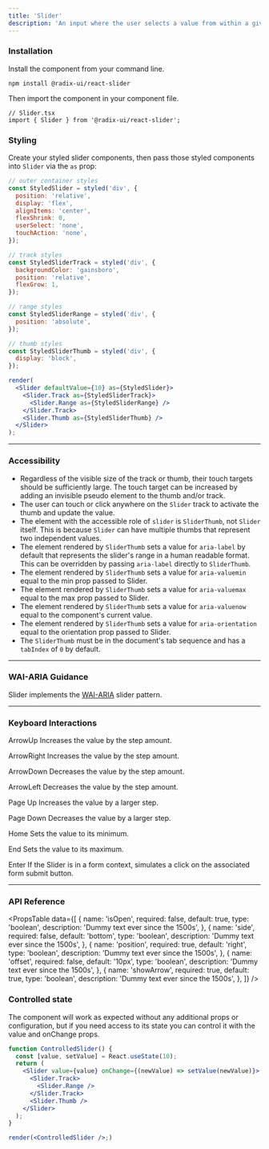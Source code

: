 ```yaml
---
title: 'Slider'
description: 'An input where the user selects a value from within a given range.'
---
```


### Installation

Install the component from your command line.

```
npm install @radix-ui/react-slider
```

Then import the component in your component file.

```
// Slider.tsx
import { Slider } from '@radix-ui/react-slider';
```

### Styling

Create your styled slider components, then pass those styled components into `Slider` via the `as` prop:

```jsx live manual
// outer container styles
const StyledSlider = styled('div', {
  position: 'relative',
  display: 'flex',
  alignItems: 'center',
  flexShrink: 0,
  userSelect: 'none',
  touchAction: 'none',
});

// track styles
const StyledSliderTrack = styled('div', {
  backgroundColor: 'gainsboro',
  position: 'relative',
  flexGrow: 1,
});

// range styles
const StyledSliderRange = styled('div', {
  position: 'absolute',
});

// thumb styles
const StyledSliderThumb = styled('div', {
  display: 'block',
});

render(
  <Slider defaultValue={10} as={StyledSlider}>
    <Slider.Track as={StyledSliderTrack}>
      <Slider.Range as={StyledSliderRange} />
    </Slider.Track>
    <Slider.Thumb as={StyledSliderThumb} />
  </Slider>
);
```

---

### Accessibility

- Regardless of the visible size of the track or thumb, their touch targets should be sufficiently large. The touch target can be increased by adding an invisible pseudo element to the thumb and/or track.
- The user can touch or click anywhere on the `Slider` track to activate the thumb and update the value.
- The element with the accessible role of `slider` is `SliderThumb`, not `Slider` itself. This is because `Slider` can have multiple thumbs that represent two independent values.
- The element rendered by `SliderThumb` sets a value for `aria-label` by default that represents the slider's range in a human readable format. This can be overridden by passing `aria-label` directly to `SliderThumb`.
- The element rendered by `SliderThumb` sets a value for `aria-valuemin` equal to the min prop passed to Slider.
- The element rendered by `SliderThumb` sets a value for `aria-valuemax` equal to the max prop passed to Slider.
- The element rendered by `SliderThumb` sets a value for `aria-valuenow` equal to the component's current value.
- The element rendered by `SliderThumb` sets a value for `aria-orientation` equal to the orientation prop passed to Slider.
- The `SliderThumb` must be in the document's tab sequence and has a `tabIndex` of `0` by default.

---

### WAI-ARIA Guidance

Slider implements the [WAI-ARIA](https://www.w3.org/TR/wai-aria-practices-1.2/#slider) slider pattern.

---

### Keyboard Interactions

ArrowUp
Increases the value by the step amount.

ArrowRight
Increases the value by the step amount.

ArrowDown
Decreases the value by the step amount.

ArrowLeft
Decreases the value by the step amount.

Page Up
Increases the value by a larger step.

Page Down
Decreases the value by a larger step.

Home
Sets the value to its minimum.

End
Sets the value to its maximum.

Enter
If the Slider is in a form context, simulates a click on the associated form submit button.

---

### API Reference

<PropsTable
  data={[
    {
      name: 'isOpen',
      required: false,
      default: true,
      type: 'boolean',
      description: 'Dummy text ever since the 1500s',
    },
    {
      name: 'side',
      required: false,
      default: 'bottom',
      type: 'boolean',
      description: 'Dummy text ever since the 1500s',
    },
    {
      name: 'position',
      required: true,
      default: 'right',
      type: 'boolean',
      description: 'Dummy text ever since the 1500s',
    },
    {
      name: 'offset',
      required: false,
      default: '10px',
      type: 'boolean',
      description: 'Dummy text ever since the 1500s',
    },
    {
      name: 'showArrow',
      required: true,
      default: true,
      type: 'boolean',
      description: 'Dummy text ever since the 1500s',
    },
  ]}
/>

### Controlled state

The component will work as expected without any additional props or configuration, but if you need access to its state you can control it with the value and onChange props.

```jsx live
function ControlledSlider() {
  const [value, setValue] = React.useState(10);
  return (
    <Slider value={value} onChange={(newValue) => setValue(newValue)}>
      <Slider.Track>
        <Slider.Range />
      </Slider.Track>
      <Slider.Thumb />
    </Slider>
  );
}

render(<ControlledSlider />;)

```
